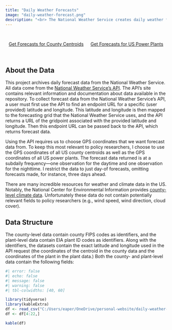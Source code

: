 ```yaml
---
title: "Daily Weather Forecasts"
image: "daily-weather-forecast.png"
description: "<br> The National Weather Service creates daily weather forecasts across the country, but does not publish historical daily weather forecasts. This repository---updated daily---archives forecasts beginning in September 2023. Daily forecast data are available at the location of county centroids and US power plants."
---
```


<br>

<center><a class="button" href="https://github.com/EAPerry/daily-weather-forecasts/raw/main/county-weather">Get Forecasts for County Centroids</a> &emsp; <a class="button" href="https://github.com/EAPerry/daily-weather-forecasts/raw/main/facility-weather">Get Forecasts for US Power Plants</a></center>

<br>

## About the Data

This project archives daily forecast data from the National Weather Service. All data come from the [National Weather Service's API](https://weather-gov.github.io/api/). The API's site contains relevant information and documentation about data available in the repository. To collect forecast data from the National Weather Service's API, a user must first use the API to find an endpoint URL for a specific (user provided) latitude and longitude. This latitude and longitude is then mapped to the forecasting grid that the National Weather Service uses, and the API returns a URL of the gridpoint associated with the provided latitude and longitude. Then this endpoint URL can be passed back to the API, which returns forecast data.

Using the API requires us to choose GPS coordinates that we want forecast data from. To keep this most relevant to policy researchers, I choose to use the GPS coordinates of all US county centroids as well as the GPS coordinates of all US power plants. The forecast data returned is at a subdaily frequency---one observation for the daytime and one observation for the nighttime. I restrict the data to just day-of forecasts, omitting forecasts made, for instance, three days ahead.

There are many incredible resources for weather and climate data in the US. Notably, the National Center for Environmental Information provides [county-level climate data](https://www.ncei.noaa.gov/news/noaa-offers-climate-data-counties). Unfortunately these data do not contain potentially relevant fields to policy researchers (e.g., wind speed, wind direction, cloud cover).

## Data Structure

The county-level data contain county FIPS codes as identifiers, and the plant-level data contain EIA plant ID codes as identifiers. Along with the identifiers, the datasets contain the exact latitude and longitude used in the API request (the coordinates of the centroid in the county data and the coordinates of the plant in the plant data.) Both the county- and plant-level data contain the following fields:

```r
#| error: false
#| echo: false
#| message: false
#| warning: false
#| tbl-colwidths: [40, 60]

library(tidyverse)
library(kableExtra)
df <- read_csv("C:/Users/eaper/OneDrive/personal-website/daily-weather-forecasts/reference-data/counties-dict.csv")
df <- df[4:22,]

kable(df)

```
